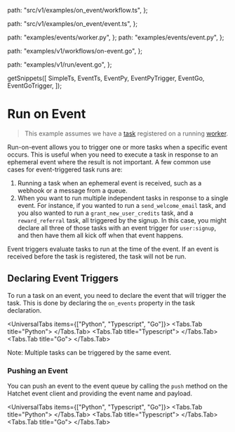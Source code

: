 
  path: "src/v1/examples/on_event/workflow.ts",
};

  path: "src/v1/examples/on_event/event.ts",
};

  path: "examples/events/worker.py",
};
  path: "examples/events/event.py",
};

  path: "examples/v1/workflows/on-event.go",
};

  path: "examples/v1/run/event.go",
};

  getSnippets([
    SimpleTs,
    EventTs,
    EventPy,
    EventPyTrigger,
    EventGo,
    EventGoTrigger,
  ]);

# Run on Event

> This example assumes we have a [task](./your-first-task.mdx) registered on a running [worker](./workers.mdx).

Run-on-event allows you to trigger one or more tasks when a specific event occurs. This is useful when you need to execute a task in response to an ephemeral event where the result is not important. A few common use cases for event-triggered task runs are:

1. Running a task when an ephemeral event is received, such as a webhook or a message from a queue.
2. When you want to run multiple independent tasks in response to a single event. For instance, if you wanted to run a `send_welcome_email` task, and you also wanted to run a `grant_new_user_credits` task, and a `reward_referral` task, all triggered by the signup. In this case, you might declare all three of those tasks with an event trigger for `user:signup`, and then have them all kick off when that event happens.

<Callout type="info">
  Event triggers evaluate tasks to run at the time of the event. If an event
  is received before the task is registered, the task will not be run.
</Callout>

## Declaring Event Triggers

To run a task on an event, you need to declare the event that will trigger the task. This is done by declaring the `on_events` property in the task declaration.

<UniversalTabs items={["Python", "Typescript", "Go"]}>
  <Tabs.Tab title="Python">
    <GithubSnippet src={EventPy} target="Event trigger" />
  </Tabs.Tab>
  <Tabs.Tab title="Typescript">
    <GithubSnippet src={SimpleTs} target="Run workflow on event" />
  </Tabs.Tab>
  <Tabs.Tab title="Go">
    <GithubSnippet src={EventGo} target="Run workflow on event" />
  </Tabs.Tab>
</UniversalTabs>

<Callout type="info">
  Note: Multiple tasks can be triggered by the same event.
</Callout>

### Pushing an Event

You can push an event to the event queue by calling the `push` method on the Hatchet event client and providing the event name and payload.

<UniversalTabs items={["Python", "Typescript", "Go"]}>
  <Tabs.Tab title="Python">
    <GithubSnippet src={EventPyTrigger} target="Event trigger" />
  </Tabs.Tab>
  <Tabs.Tab title="Typescript">
    <GithubSnippet src={EventTs} target="Pushing an Event" />
  </Tabs.Tab>
  <Tabs.Tab title="Go">
    <GithubSnippet src={EventGoTrigger} target="Pushing an Event" />
  </Tabs.Tab>
</UniversalTabs>
